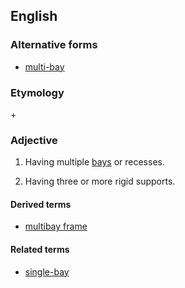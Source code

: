==English==

===Alternative forms===
* [[multi-bay]]

===Etymology===
{{term|multi-|lang=en}} + {{term|bay|lang=en}}

===Adjective===
{{en-adj|-}}

# Having multiple [[bay]]s or recesses.
# {{context|architecture|of a structure}} Having three or more rigid supports.

====Derived terms====
* [[multibay frame]]

====Related terms====
* [[single-bay]]
